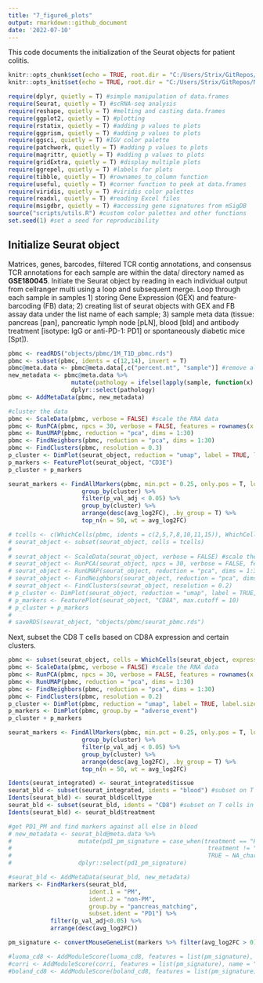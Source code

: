 ```yaml
---
title: "7_figure6_plots"
output: rmarkdown::github_document
date: '2022-07-10'
---
```



This code documents the initialization of the Seurat objects for patient colitis.

```r
knitr::opts_chunk$set(echo = TRUE, root.dir = "C:/Users/Strix/GitRepos/NOD_spt_pd1")
knitr::opts_knit$set(echo = TRUE, root.dir = "C:/Users/Strix/GitRepos/NOD_spt_pd1")
```

```r
require(dplyr, quietly = T) #simple manipulation of data.frames
require(Seurat, quietly = T) #scRNA-seq analysis
require(reshape, quietly = T) #melting and casting data.frames
require(ggplot2, quietly = T) #plotting
require(rstatix, quietly = T) #adding p values to plots
require(ggprism, quietly = T) #adding p values to plots
require(ggsci, quietly = T) #IGV color palette
require(patchwork, quietly = T) #adding p values to plots
require(magrittr, quietly = T) #adding p values to plots
require(gridExtra, quietly = T) #display multiple plots
require(ggrepel, quietly = T) #labels for plots
require(tibble, quietly = T) #rownames_to_column function
require(useful, quietly = T) #corner function to peek at data.frames
require(viridis, quietly = T) #viridis color palettes
require(readxl, quietly = T) #reading Excel files
require(msigdbr, quietly = T) #accessing gene signatures from mSigDB
source("scripts/utils.R") #custom color palettes and other functions
set.seed(1) #set a seed for reproducibility
```

## Initialize Seurat object

Matrices, genes, barcodes, filtered TCR contig annotations, and consensus TCR annotations for each sample are within the data/ directory named as **GSE180045**. Initiate the Seurat object by reading in each individual output from cellranger multi using a loop and subsequent merge. Loop through each sample in samples 1) storing Gene Expression (GEX) and feature-barcoding (FB) data; 2) creating list of seurat objects with GEX and FB assay data under the list name of each sample; 3) sample meta data (tissue: pancreas [pan], pancreatic lymph node [pLN], blood [bld] and antibody treatment [isotype: IgG or anti-PD-1: PD1] or spontaneously diabetic mice [Spt]).
```r
pbmc <- readRDS("objects/pbmc/1M_T1D_pbmc.rds")
pbmc <- subset(pbmc, idents = c(12,14), invert = T)
pbmc@meta.data <- pbmc@meta.data[,c("percent.mt", "sample")] #remove all unecessary metadata which increases the object size substantially
new_metadata <- pbmc@meta.data %>% 
                  mutate(pathology = ifelse(lapply(sample, function(x) strsplit(x, "_")[[1]][1]) == "H", "healthy", "T1D")) %>% 
                  dplyr::select(pathology)
pbmc <- AddMetaData(pbmc, new_metadata)

#cluster the data 
pbmc <- ScaleData(pbmc, verbose = FALSE) #scale the RNA data
pbmc <- RunPCA(pbmc, npcs = 30, verbose = FALSE, features = rownames(x = pbmc)) #run PCA
pbmc <- RunUMAP(pbmc, reduction = "pca", dims = 1:30)
pbmc <- FindNeighbors(pbmc, reduction = "pca", dims = 1:30)
pbmc <- FindClusters(pbmc, resolution = 0.3)
p_cluster <- DimPlot(seurat_object, reduction = "umap", label = TRUE, label.size = 5) + theme(legend.position = "none")
p_markers <- FeaturePlot(seurat_object, "CD3E")
p_cluster + p_markers

seurat_markers <- FindAllMarkers(pbmc, min.pct = 0.25, only.pos = T, logfc.threshold = 0.25, max.cells.per.ident = 500) %>%
                     group_by(cluster) %>%
                     filter(p_val_adj < 0.05) %>%
                     group_by(cluster) %>%
                     arrange(desc(avg_log2FC), .by_group = T) %>%
                     top_n(n = 50, wt = avg_log2FC)

# tcells <- c(WhichCells(pbmc, idents = c(2,5,7,8,10,11,15)), WhichCells(pbmc, expression = CD3E > 0))
# seurat_object <- subset(seurat_object, cells = tcells)
# 
# seurat_object <- ScaleData(seurat_object, verbose = FALSE) #scale the RNA data
# seurat_object <- RunPCA(seurat_object, npcs = 30, verbose = FALSE, features = rownames(x = seurat_object)) #run PCA
# seurat_object <- RunUMAP(seurat_object, reduction = "pca", dims = 1:30)
# seurat_object <- FindNeighbors(seurat_object, reduction = "pca", dims = 1:30)
# seurat_object <- FindClusters(seurat_object, resolution = 0.2)
# p_cluster <- DimPlot(seurat_object, reduction = "umap", label = TRUE, label.size = 5) + theme(legend.position = "none")
# p_markers <- FeaturePlot(seurat_object, "CD8A", max.cutoff = 10)
# p_cluster + p_markers
# 
# saveRDS(seurat_object, "objects/pbmc/seurat_pbmc.rds")
```
Next, subset the CD8 T cells based on CD8A expression and certain clusters.
```r
pbmc <- subset(seurat_object, cells = WhichCells(seurat_object, expression = CD8A > 0 & CD3E > 0 & CD44 > 0))
pbmc <- ScaleData(pbmc, verbose = FALSE) #scale the RNA data
pbmc <- RunPCA(pbmc, npcs = 30, verbose = FALSE, features = rownames(x = pbmc)) #run PCA
pbmc <- RunUMAP(pbmc, reduction = "pca", dims = 1:30)
pbmc <- FindNeighbors(pbmc, reduction = "pca", dims = 1:30)
pbmc <- FindClusters(pbmc, resolution = 0.2)
p_cluster <- DimPlot(pbmc, reduction = "umap", label = TRUE, label.size = 5) + theme(legend.position = "none")
p_markers <- DimPlot(pbmc, group.by = "adverse_event")
p_cluster + p_markers

seurat_markers <- FindAllMarkers(pbmc, min.pct = 0.25, only.pos = T, logfc.threshold = 0.25) %>%
                     group_by(cluster) %>%
                     filter(p_val_adj < 0.05) %>%
                     group_by(cluster) %>%
                     arrange(desc(avg_log2FC), .by_group = T) %>%
                     top_n(n = 50, wt = avg_log2FC)

```


```r
Idents(seurat_integrated) <- seurat_integrated$tissue
seurat_bld <- subset(seurat_integrated, idents = "blood") #subset on T cells in blood
Idents(seurat_bld) <- seurat_bld$celltype
seurat_bld <- subset(seurat_bld, idents = "CD8") #subset on T cells in blood
Idents(seurat_bld) <- seurat_bld$treatment

#get PD1_PM and find markers against all else in blood
# new_metadata <- seurat_bld@meta.data %>% 
#                   mutate(pd1_pm_signature = case_when(treatment == "PD1" & pancreas_matching == "PM" ~ "PD1_PM",
#                                                        treatment != "PD1" & pancreas_matching %in% c("PM","non-PM") ~ "non_PD1_PM",
#                                                        TRUE ~ NA_character_)) %>% 
#                   dplyr::select(pd1_pm_signature)

#seurat_bld <- AddMetaData(seurat_bld, new_metadata)
markers <- FindMarkers(seurat_bld, 
                       ident.1 = "PM", 
                       ident.2 = "non-PM", 
                       group.by = "pancreas_matching",
                       subset.ident = "PD1") %>% 
            filter(p_val_adj<0.05) %>%
            arrange(desc(avg_log2FC))

pm_signature <- convertMouseGeneList(markers %>% filter(avg_log2FC > 0) %>% rownames()) #convert the positive logFC genes to human

#luoma_cd8 <- AddModuleScore(luoma_cd8, features = list(pm_signature), name = "pm_signature")
#corri <- AddModuleScore(corri, features = list(pm_signature), name = "pm_signature")
#boland_cd8 <- AddModuleScore(boland_cd8, features = list(pm_signature), name = "pm_signature")
```

